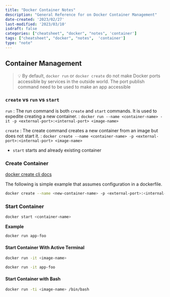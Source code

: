 ```yaml
---
title: "Docker Container Notes"
description: "General Reference for on Docker Container Management"
date-created: '2023/02/27'
last-modified: '2023/03/10'
isdraft: false
categories: ["cheatsheet", "docker", "notes", 'container']
tags: ["cheatsheet", "docker", "notes",  'container']
type: "note"
---
```



## Container Management

> 💡 By default, `docker run` or `docker create` do not make Docker ports accessible by services in the outside world. The port publish command need to be used to make an app accessible

### `create` vs `run` vs `start` 

`run` 
: The run command is both `create` and `start` commands. It is used to expedite creating a new container. 
: `docker run --name <container-name> -it -p <external-port>:<internal-port> <image-name>`

`create`
: The create command creates a new container from an image but does not start it. 
: `docker create --name <container-name> -p <external-port>:<internal-port> <image-name>` 
- `start` starts and already existing container 

### Create Container 

[docker create cli docs](https://docs.docker.com/engine/reference/commandline/create/)

The following is simple example that assumes configuration in a dockerfile. 

```sh 
docker create --name <new-container-name> -p <external-port>:<internal-port>
```

### Start Container 

```sh
docker start <container-name>
```


**Example**

```sh 
docker run app-foo
```

#### Start Container With Active Terminal 


```sh 
docker run -it <image-name>
```

```sh 
docker run -it app-foo
```

#### Start Container with Bash 

```sh 
docker run -ti <image-name> /bin/bash
```

